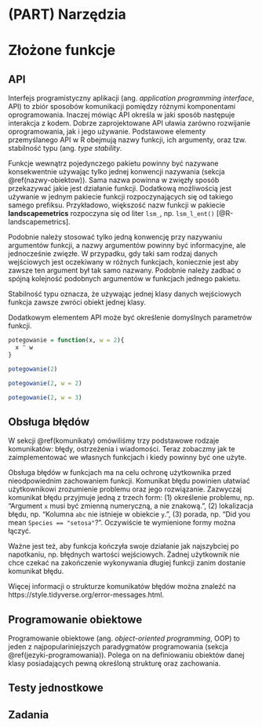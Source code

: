 # (PART) Narzędzia {-}

# Złożone funkcje {#zlozone-funkcje}

<!-- intro -->
<!-- solve a single problem -->
<!-- type stability -->

<!-- 07-oo https://blog.rstudio.com/2019/02/06/rstudio-conf-2019-workshops/ -->

<!-- https://arxiv.org/pdf/1409.3531.pdf -->

## API

Interfejs programistyczny aplikacji (ang. *application programming interface*, API) to zbiór sposobów komunikacji pomiędzy różnymi komponentami oprogramowania.
Inaczej mówiąc API określa w jaki sposób następuje interakcja z kodem.
Dobrze zaprojektowane API uławia zarówno rozwijanie oprogramowania, jak i jego używanie.
Podstawowe elementy przemyślanego API w R obejmują nazwy funkcji, ich argumenty, oraz tzw. stabilność typu (ang. *type stability*.

Funkcje wewnątrz pojedynczego pakietu powinny być nazywane konsekwentnie używając tylko jednej konwencji nazywania (sekcja \@ref(nazwy-obiektow)).
Sama nazwa powinna w zwięzły sposób przekazywać jakie jest działanie funkcji. 
Dodatkową możliwością jest używanie w jednym pakiecie funkcji rozpoczynających się od takiego samego prefiksu. 
Przykładowo, większość nazw funkcji w pakiecie **landscapemetrics** rozpoczyna się od liter `lsm_`, np. `lsm_l_ent()` [@R-landscapemetrics].

Podobnie należy stosować tylko jedną konwencję przy nazywaniu argumentów funkcji, a nazwy argumentów powinny być informacyjne, ale jednocześnie zwięzłe.
W przypadku, gdy taki sam rodzaj danych wejściowych jest oczekiwany w różnych funkcjach, koniecznie jest aby zawsze ten argument był tak samo nazwany.
Podobnie należy zadbać o spójną kolejność podobnych argumentów w funkcjach jednego pakietu.

Stabilność typu oznacza, że używając jednej klasy danych wejściowych funkcja zawsze zwróci obiekt jednej klasy. 
<!-- Przykładowo... -->

Dodatkowym elementem API może być określenie domyślnych parametrów funkcji.

```r
potegowanie = function(x, w = 2){
  x ^ w
}
```

```r
potegowanie(2)
```

```r
potegowanie(2, w = 2)
```

```r
potegowanie(2, w = 3)
```
<!-- elipsis -->

## Obsługa błędów

W sekcji \@ref(komunikaty) omówiliśmy trzy podstawowe rodzaje komunikatów: błędy, ostrzeżenia i wiadomości.
Teraz zobaczmy jak te zaimplementować we własnych funkcjach i kiedy powinny być one użyte.

Obsługa błędów w funkcjach ma na celu ochronę użytkownika przed nieodpowiednim zachowaniem funkcji.
Komunikat błędu powinien ułatwiać użytkownikowi zrozumienie problemu oraz jego rozwiązanie. 
Zazwyczaj komunikat błędu przyjmuje jedną z trzech form: (1) określenie problemu, np. "Argument `x` musi być zmienną numeryczną, a nie znakową.", (2) lokalizacja błędu, np. "Kolumna `abc` nie istnieje w obiekcie `y`.", (3) porada, np. "Did you mean `Species == "setosa"`?". 
Oczywiście te wymienione formy można łączyć.

Ważne jest też, aby funkcja kończyła swoje działanie jak najszybciej po napotkaniu, np. błędnych wartości wejściowych.
Żadnej użytkownik nie chce czekać na zakończenie wykonywania długiej funkcji zanim dostanie komunikat błędu.

<!-- stop() + if() -->
<!-- warning() -->
<!-- message -->
<!-- + examples -->
<!-- tworzenie wiadomości, warnings, errors -->
<!-- http://jarekj.home.amu.edu.pl/wp-content/uploads/2018/10/006_wyjatki.html --> 

Więcej informacji o strukturze komunikatów błędów można znaleźć na https://style.tidyverse.org/error-messages.html.

## Programowanie obiektowe

Programowanie obiektowe (ang. *object-oriented programming*, OOP) to jeden z najpopulariniejszych paradygmatów programowania (sekcja \@ref(jezyki-programowania)). 
Polega on na definiowaniu obiektów danej klasy posiadających pewną określoną strukturę oraz zachowania.

<!-- s3 s4 etc -->

<!-- W S3 zachowanie działania obiektu powiązane jest  \@ref(inne-klasy)-->

<!-- methods -->
<!-- scope - http://jarekj.home.amu.edu.pl/wp-content/uploads/2018/11/005_funkcje.html -->
<!-- lexical scoping https://adv-r.hadley.nz/functions.html -->

## Testy jednostkowe

<!-- Unit testing -->
<!-- usethis::use_test() -->
<!-- devtools::test() -->
<!-- devtools::test_coverage() -->

## Zadania
